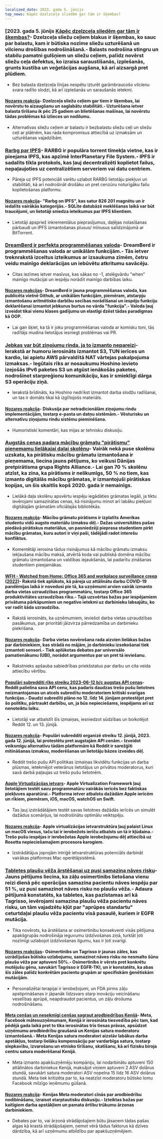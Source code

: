 ```yaml
---
localized_date: 2023. gada 5. jūnijs
top_news: Kāpēc dzelzceļa sliedēm gar tām ir šķembas?
---
```




<CallToAction />

<Steps>

### [2023. gada 5. jūnijs [Kāpēc dzelzceļa sliedēm gar tām ir šķembas?](https://www.alpharail.co.nz/why-do-railway-tracks-have-crushed-stones-alongside-them/)- Dzelzceļa sliežu ceļiem blakus ir šķembas, ko sauc par balastu, kam ir būtiska nozīme sliežu uzturēšanā un vilcienu drošības nodrošināšanā.- Balasts nodrošina stingru un stabilu pamatni gulšņiem un sliežu ceļiem, palīdz novērst sliežu ceļa defektus, ko izraisa saraustīšanās, izplešanās, grunts kustība un veģetācijas augšana, kā arī aizsargā pret plūdiem.

- Bez balasta dzelzceļa līnijas nespētu izturēt garāmbraucošo vilcienu svara radīto slodzi, kā arī izplešanās un saraušanās ietekmi.

#### [Nozares reakcija](http://news.ycombinator.com/item?id=36183788)- Dzelzceļa sliežu ceļiem gar tiem ir šķembas, lai novērstu to aizaugšanu un saglabātu stabilitāti.- Uzturēšana ietver balasta tīrīšanu ik pēc 25 gadiem un blietēšanas mašīnas, lai novērstu tādas problēmas kā izlieces un nodilumu.

- Alternatīvas sliežu ceļiem ar balastu ir bezbalastu sliežu ceļi un sliežu ceļi ar plātnēm, kas rada kompromisus attiecībā uz izmaksām un uzturēšanas vajadzībām.

### [Rarbg par IPFS](https://ipfs.io/ipfs/QmbpRxBZ5HDZDVRoeAU8xFYnoP4r5eGCxdkmfFW3JbA6mq/)- RARBG ir populāra torrent tīmekļa vietne, kas ir pieejama IPFS, kas apzīmē InterPlanetary File System.- IPFS ir sadalīts tīkla protokols, kas ļauj decentralizēti koplietot failus, nepaļaujoties uz centralizētiem serveriem vai datu centriem.

- Pāreja uz IPFS potenciāli varētu uzlabot RARBG lietotāju piekļuvi un stabilitāti, kā arī nodrošināt drošāku un pret cenzūru noturīgāku failu koplietošanas platformu.

#### [Nozares reakcija](http://news.ycombinator.com/item?id=36186185)- "Rarbg on IPFS", kas satur 826 201 magnētu un ir iedalīts vairākās kategorijās.- SQLite datubāzē meklēšanas laikā var būt traucējumi, un lietotāji sniedza ieteikumus par IPFS klientiem.

- Lietotāji apspriež inkrementālus pieprasījumus, daļējas nolasīšanas pārbaudi un IPFS izmantošanas plusus/ mīnusus salīdzinājumā ar BitTorrent.

### [DreamBerd ir perfekta programmēšanas valoda](https://github.com/TodePond/DreamBerd)- DreamBerd ir programmēšanas valoda ar unikālām funkcijām.- Tās ietver treknrakstā izceltus izteikumus ar izsaukuma zīmēm, četru veidu mainīgo deklarācijas un iebūvētu atkritumu savācēju.

- Citas iezīmes ietver masīvus, kas sākas no -1, atslēgvārdu "when" mainīgo mutācijai un iespēju norādīt mainīgo darbības laiku.

#### [Nozares reakcijas](http://news.ycombinator.com/item?id=36183683)- DreamBerd ir jauna programmēšanas valoda, kas publicēta vietnē Github, ar unikālām funkcijām, piemēram, atstarpju izmantošanu aritmētisko darbību secības norādīšanai un iespēju funkciju deklarēšanai izmantot jebkurus burtus no vārda "funkcija".- Valoda ļauj izveidot tikai vienu klases gadījumu un elastīgi dzēst tādas paradigmas kā OOP.

- Lai gan šķiet, ka tā ir joku programmēšanas valoda ar komisku toni, tās radītājs mudina lietotājus iesniegt problēmas vai PR.

### [Jebkas var būt ziņojumu rinda, ja to izmanto nepareizi](https://xeiaso.net/blog/anything-message-queue)- Ierakstā ar humoru ierosināts izmantot S3, TUN ierīces un kardio, lai apietu AWS pārvaldītā NAT vārtejas pakalpojuma izmaksas.- Iegūtais rīks ar nosaukumu Hoshino ievieto izejošās IPv6 paketes S3 un atgūst ienākošās paketes, nodrošinot starpreģionu komunikāciju, kas ir smieklīgi dārga S3 operāciju ziņā.

- Ierakstā brīdināts, ka Hoshino nedrīkst izmantot darba slodžu radīšanai, un tas ir domāts tikai kā izglītojošs materiāls.

#### [Nozares reakcija](http://news.ycombinator.com/item?id=36186176)- Diskusija par netradicionālām ziņojumu rindu implementācijām, tostarp e-pasta un datņu sistēmām.- Vēsturisku un alternatīvu ziņojumu rindu sistēmu pieminēšana.

- Humoristiski komentāri, kas mijas ar tehnisku diskusiju.

### [Augstās cenas padara mācību grāmatu "pirātismu" pieņemamu lielākajai daļai skolēnu](https://torrentfreak.com/high-prices-make-textbook-piracy-acceptable-to-most-students-230604/)- Vairāk nekā puse skolēnu uzskata, ka pirātisku mācību grāmatu izmantošana ir pieņemama, liecina jauns pētījums, ko veikusi Dānijas pretpirātisma grupa Rights Alliance.- Lai gan 70 % skolēnu atzīst, ka zina, ka pirātisms ir nelikumīgs, 50 % no tiem, kas izmanto digitālās mācību grāmatas, ir izmantojuši pirātiskas kopijas, un šis skaitlis kopš 2020. gada ir nemainīgs.

- Lielākā daļa skolēnu apsvērtu iespēju iegādāties grāmatas legāli, ja tiktu ievērojami samazinātas cenas, kā risinājumu minot arī labāku piekļuvi digitālajām grāmatām oficiālajās bibliotēkās.

#### [Nozares reakcija](http://news.ycombinator.com/item?id=36186080)- Mācību grāmatu pirātisms ir izplatīts Amerikas studentu vidū augsto materiālu izmaksu dēļ.- Dažas universitātes pašas piedāvā pirātiskus materiālus, un pasniedzēji pieprasa studentiem pirkt mācību grāmatas, kuru autori ir viņi paši, tādējādi radot interešu konfliktus.

- Komentētāji ierosina tādus risinājumus kā mācību grāmatu izmaksu iekļaušana mācību maksā, atvērtā koda vai publiskā domēna mācību grāmatu izmantošana un valdības iejaukšanās, lai padarītu zināšanas studentiem pieejamākas.

#### [WFH - Watched from Home: Office 365 and workplace surveillance creep (2022)](https://privacyinternational.org/long-read/4909/wfh-watched-home-office-365-and-workplace-surveillance-creep)- Rakstā tiek aplūkots, kā pāreja uz attālinātu darbu COVID-19 pandēmijas laikā ir novedusi pie tā, ka uzņēmumi arvien vairāk izmanto darba vietas uzraudzības programmatūru, tostarp Office 365 produktivitātes uzraudzības rīku.- Tajā uzsvērtas bažas par iespējamiem privātuma pārkāpumiem un negatīvo ietekmi uz darbinieku labsajūtu, ko var radīt šāda uzraudzība.

- Rakstā ierosināts, ka uzņēmumiem, ieviešot darba vietas uzraudzības pasākumus, par prioritāti jāizvirza pārredzamība un darbinieku piekrišana.

#### [Nozares reakcija](http://news.ycombinator.com/item?id=36187550)- Darba vietas novērošana rada aizvien lielākas bažas par darbiniekiem, kas strādā no mājām, jo darbinieku izsekošanai tiek izmantoti sensori.- Tiek aplūkotas debates par universālo pamatienākumu (UBI), norādot argumentus par un pret tā ieviešanu.

- Rakstnieks apšauba sabiedrības priekšstatus par darbu un cita veida attiecību vērtību.

#### [Populāri subredditi rīko streiku 2023-06-12 b/c augstas API cenas](https://old.reddit.com/r/LifeProTips/comments/140b6q6/rlifeprotips_will_be_going_dark_from_june_1214_in/)- Reddit palielina sava API cenu, kas padarīs daudzas trešo pušu lietotnes neizmantojamas un atcels subredītu moderatoriem kritiski svarīgas funkcijas.- Daudzi subredīti plāno no 12. līdz 14. jūnijam protestējot pret šo politiku, pārtraukt darbību, un, ja būs nepieciešams, iespējams arī uz nenoteiktu laiku.

- Lietotāji var atbalstīt šīs izmaiņas, iesniedzot sūdzības un boikotējot Reddit 12. un 13. jūnijā.

#### [Nozares reakcija](http://news.ycombinator.com/item?id=36187705)- Populāri subredditi organizē streiku 12. jūnijā, 2023. gada 12. jūnijā, lai protestētu pret augstajām API cenām.- Izveidot veiksmīgu alternatīvu tādām platformām kā Reddit ir sarežģīti mitināšanas izmaksu, moderēšanas un lietotāju bāzes izveides dēļ.

- Reddit trešo pušu API politikas izmaiņas likvidētu funkcijas un darba plūsmas, ietekmējot veterānus lietotājus un privātos moderatorus, kuri savā darbā paļaujas uz trešo pušu lietotnēm.

#### [Apple Virtualizācijas ietvars](https://developer.apple.com/documentation/virtualization)- Apple Virtualization Framework ļauj lietotājiem testēt savu programmatūru vairākās ierīcēs bez faktiskas piekļuves aparatūrai.- Platforma ietver atbalstu dažādām Apple ierīcēm un rīkiem, piemēram, iOS, macOS, watchOS un Swift.

- Tas ļauj izstrādātājiem testēt savas lietotnes dažādās ierīcēs un simulēt dažādus scenārijus, lai nodrošinātu optimālu veiktspēju.

#### [Nozares reakcija](http://news.ycombinator.com/item?id=36184400)- Apple virtualizācijas ietvarstruktūra ļauj palaist Linux un macOS viesus, taču tai ir ierobežots ierīču atbalsts un tā ir kļūdaina.- Trešo pušu iespējas ir ierobežotas Apple ierobežojumu dēļ attiecībā uz Rosetta nepieciešamajiem procesora karogiem.

- Izstrādātājus joprojām intriģē ietvarstruktūras potenciāls darbināt vairākas platformas Mac operētājsistēmā.

### [Tabletes plaušu vēža ārstēšanai uz pusi samazina nāves risku](https://www.theguardian.com/science/2023/jun/04/lung-cancer-pill-cuts-risk-of-death-by-half-says-thrilling-study)- Jauns pētījums liecina, ka zāļu osimertinibs lietošana vienu reizi dienā pēc operācijas samazina pacientu nāves iespēju par 51 %, uz pusi samazinot nāves risku no plaušu vēža.- Adaura pētījumā konstatēts, ka tabletes, kas pazīstamas arī kā Tagrisso, ievērojami samazina plaušu vēža pacientu nāves risku, un tām vajadzētu kļūt par "aprūpes standartu" ceturtdaļai plaušu vēža pacientu visā pasaulē, kuriem ir EGFR mutācija.

- Tika novērots, ka ārstēšana ar osimertinibu konsekventi visās pētījuma apakšgrupās nodrošināja ieguvumu izdzīvošanas ziņā, turklāt ļoti nozīmīgi uzlabojot izdzīvošanas ilgumu, kas ir ļoti svarīgi.

#### [Nozares reakcijas](http://news.ycombinator.com/item?id=36185173)- Osimertinibs un Tagrisso ir jaunas zāles, kas uzrādījušas būtisku uzlabojumu, samazinot nāves risku no nesmalto šūnu plaušu vēža par aptuveni 50%.- Osimertinibs ir vērsts pret konkrētu mutējušu gēnu, savukārt Tagrisso ir EGFR-TKI, un ir konstatēts, ka abas šīs zāles palīdz konkrētām pacientu grupām ar specifiskām ģenētiskām mutācijām.

- Personalizētai terapijai ir ierobežojumi, un FDA pirms zāļu apstiprināšanas ir jāpanāk līdzsvars starp inovāciju veicināšanu veselības aprūpē, neapdraudot pacientus, un zāļu drošuma nodrošināšanu.

#### [Meta cenšas un nesekmīgi cenšas sagraut arodbiedrības Kenijā](https://jacobin.com/2023/06/meta-is-trying-and-failing-to-crush-unions-in-kenya)- Meta, Facebook mātesuzņēmumam, Kenijā ir ierosināta tiesvedība pēc tam, kad pēdējā gada laikā pret to tika ierosinātas trīs tiesas prāvas, apsūdzot uzņēmumu arodbiedrību graušanā un Kenijas satura moderatoru izmantošanā.- Meta Kenijas satura moderatori aizstāv labākus darba apstākļus, tostarp lielāku kompensāciju par vardarbīga satura, tostarp slepkavību, izvarošanu un etnisko tīrīšanu, skatīšanu, kā arī fizisku biroja centru satura moderēšanai Kenijā.

- Meta izmanto apakšuzņēmēju kompāniju, lai nodarbinātu aptuveni 150 attālinātos darbiniekus Kenijā, maksājot viņiem aptuveni 2 ASV dolārus stundā, savukārt satura moderatori ASV nopelna 15 līdz 16 ASV dolārus stundā. Meta tiek kritizēta par to, ka neatzīst moderatoru būtisko lomu Facebook milzīgo ieņēmumu gūšanā.

#### [Nozares reakcija](http://news.ycombinator.com/item?id=36185394)- Kenijas Meta moderatori cīnās par arodbiedrību nodibināšanu, izraisot starptautisku diskusiju.- Izteiktas bažas par kaitīgiem darba apstākļiem un pamata ērtību trūkumu ārzonas darbiniekiem.

- Debates par to, vai ārzonā strādājošajiem būtu jāsaņem tādas pašas algas kā krastā strādājošajiem, ņemot vērā tādus faktorus kā dzīves dārdzība, kā arī uzņēmumu atbildību par apakšuzņēmējiem.

</Steps>
